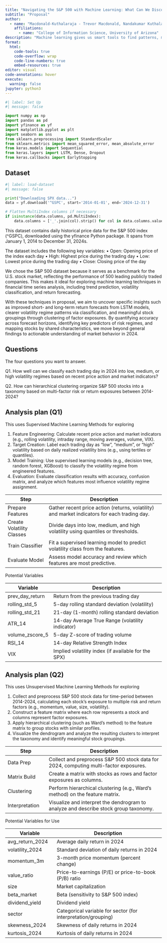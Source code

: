 ```yaml
---
title: "Navigating the S&P 500 with Machine Learning: What Can We Discover?"
subtitle: "Proposal"
author: 
  - name: "Macdonald-Kuthalaraja - Trevor Macdonald, Nandakumar Kuthalaraja "
    affiliations:
      - name: "College of Information Science, University of Arizona"
description: "Machine learning gives us smart tools to find patterns, make predictions, and understand complicated trends in the stock market. By using these techniques with S&P 500 data, we can answer important questions about where the market might go, how risky it is, and how stocks relate to each other. This project explores new methods—from deep learning (which helps predict future returns), to models that sort days by how volatile they are, to clustering methods that group similar stocks together. With these tools, we aim to discover fresh insights about the S&P 500 in 2024."
format:
  html:
    code-tools: true
    code-overflow: wrap
    code-line-numbers: true
    embed-resources: true
editor: visual
code-annotations: hover
execute:
  warning: false
jupyter: python3
---
```


```python
#| label: Set Up
#| message: false

import numpy as np
import pandas as pd
import yfinance as yf
import matplotlib.pyplot as plt
import seaborn as sns
from sklearn.preprocessing import StandardScaler
from sklearn.metrics import mean_squared_error, mean_absolute_error
from keras.models import Sequential
from keras.layers import LSTM, Dense, Dropout
from keras.callbacks import EarlyStopping

```

## Dataset

```python
#| label: load-dataset
#| message: false

print("Downloading SPX data...")
data = yf.download('^GSPC', start='2014-01-01', end='2024-12-31')

# Flatten MultiIndex columns if necessary
if isinstance(data.columns, pd.MultiIndex):
    data.columns = ['_'.join(col).strip() for col in data.columns.values]

```

This dataset contains daily historical price data for the S&P 500 index (\^GSPC), downloaded using the yfinance Python package. It spans from January 1, 2014 to December 31, 2024s.

The dataset includes the following key variables: • Open: Opening price of the index each day • High: Highest price during the trading day • Low: Lowest price during the trading day • Close: Closing price of the day

We chose the S&P 500 dataset because it serves as a benchmark for the U.S. stock market, reflecting the performance of 500 leading publicly traded companies. This makes it ideal for exploring machine learning techniques in financial time series analysis, including trend prediction, volatility classification, and return forecasting.

With these techniques in proposal, we aim to uncover specific insights such as improved short- and long-term return forecasts from LSTM models, clearer volatility regime patterns via classification, and meaningful stock groupings through clustering of factor exposures. By quantifying accuracy across forecast horizons, identifying key predictors of risk regimes, and mapping stocks by shared characteristics, we move beyond general findings to actionable understanding of market behavior in 2024.

## Questions

The four questions you want to answer.

Q1. How well can we classify each trading day in 2024 into low, medium, or high volatility regimes based on recent price action and market indicators?

Q2. How can hierarchical clustering organize S&P 500 stocks into a taxonomy based on multi-factor risk or return exposures between 2014-2024?

## Analysis plan (Q1)

This uses Supervised Machine Learning Methods for exploring

1.  Feature Engineering: Calculate recent price action and market indicators (e.g., rolling volatility, intraday range, moving averages, volume, VIX).
2.  Target Creation: Label each trading day as “low”, “medium”, or “high” volatility based on daily realized volatility bins (e.g., using tertiles or quantiles).
3.  Model Training: Use supervised learning models (e.g., decision tree, random forest, XGBoost) to classify the volatility regime from engineered features.
4.  Evaluation: Evaluate classification results with accuracy, confusion matrix, and analyze which features most influence volatility regime assignment.

| Step | Description |
|-------------------|-----------------------------------------------------|
| Prepare Features | Gather recent price action (returns, volatility) and market indicators for each trading day. |
| Create Volatility Classes | Divide days into low, medium, and high volatility using quantiles or thresholds. |
| Train Classifier | Fit a supervised learning model to predict volatility class from the features. |
| Evaluate Model | Assess model accuracy and review which features are most predictive. |

Potential Variables

| Variable        | Description                                         |
|-----------------|-----------------------------------------------------|
| prev_day_return | Return from the previous trading day                |
| rolling_std_5   | 5-day rolling standard deviation (volatility)       |
| rolling_std_21  | 21-day (1-month) rolling standard deviation         |
| ATR_14          | 14-day Average True Range (volatility indicator)    |
| volume_zscore_5 | 5-day Z-score of trading volume                     |
| RSI_14          | 14-day Relative Strength Index                      |
| VIX             | Implied volatility index (if available for the SPX) |

## Analysis plan (Q2)

This uses Unsupervised Machine Learning Methods for exploring

1.  Collect and preprocess S&P 500 stock data for time-period between 2014-2024, calculating each stock’s exposure to multiple risk and return factors (e.g., momentum, value, size, volatility).
2.  Construct a feature matrix where each row represents a stock and columns represent factor exposures.
3.  Apply hierarchical clustering (such as Ward’s method) to the feature matrix to group stocks with similar profiles.
4.  Visualize the dendrogram and analyze the resulting clusters to interpret the taxonomy and identify meaningful stock groupings.

| Step | Description |
|-------------------|-----------------------------------------------------|
| Data Prep | Collect and preprocess S&P 500 stock data for 2024, computing multi-factor exposures. |
| Matrix Build | Create a matrix with stocks as rows and factor exposures as columns. |
| Clustering | Perform hierarchical clustering (e.g., Ward’s method) on the feature matrix. |
| Interpretation | Visualize and interpret the dendrogram to analyze and describe stock group taxonomy. |

Potential Variables for Use

| Variable | Description |
|-----------------------|-------------------------------------------------|
| avg_return_2024 | Average daily return in 2024 |
| volatility_2024 | Standard deviation of daily returns in 2024 |
| momentum_3m | 3-month price momentum (percent change) |
| value_ratio | Price-to-earnings (P/E) or price-to-book (P/B) ratio |
| size | Market capitalization |
| beta_market | Beta (sensitivity to S&P 500 index) |
| dividend_yield | Dividend yield |
| sector | Categorical variable for sector (for interpretation/grouping) |
| skewness_2024 | Skewness of daily returns in 2024 |
| kurtosis_2024 | Kurtosis of daily returns in 2024 |